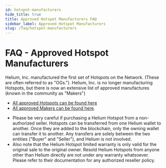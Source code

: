 ```yaml
---
id: hotspot-manufacturers
hide_title: true
title: Approved Hotspot Manufacturers FAQ
sidebar_label: Approved Hotspot Manufacturers
slug: /faq/hotspot-manufacturers
---
```


# FAQ - Approved Hotspot Manufacturers

Helium, Inc. manufactured the first set of Hotspots on the Network. (These are often referred to as "OGs."). Helium, Inc. is no longer manufacturing Hotspots, but there is now an extensive list of approved manufactures (known in the community as "Makers")

* [All approved Hotspots can be found here](https://www.helium.com/store)
* [All approved Makers can be found here](/mine-hnt/hotspot-makers/approved-makers/#approved-makers).

- Please be very careful if purchasing a Helium Hotspot from a non-authorized seller.  Hotspots can be transferred from one Helium wallet to another.  Once they are added to the blockchain, only the owning wallet can transfer it to another. Any transfers are solely between the two entities ("Buyer" and "Seller"), and Helium is not involved.
- Also note that the Helium Hotspot limited warranty is only valid for the original sale to the original owner.  Resold Helium Hotspots from anyone other than Helium directly are not under any warranty whatsoever.  Please refer to their documentation for any authorized reseller policy.
